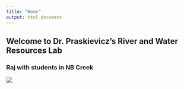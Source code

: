 ```yaml
---
title: "Home"
output: html_document
---
```


## Welcome to Dr. Praskievicz's River and Water Resources Lab

</div>
<div class="col-sm-6">

### Raj with students in NB Creek

![](images/logo.jpg)
</a>
</div>